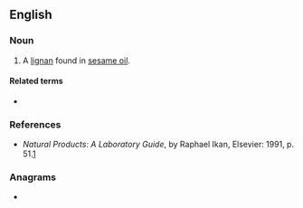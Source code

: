 ==English==

===Noun===
{{en-noun|-}}

# A [[lignan]] found in [[sesame oil]].

====Related terms====
* {{l|en|sesamin}}

===References===
* ''Natural Products: A Laboratory Guide'', by Raphael Ikan, Elsevier: 1991, p. 51.[http://books.google.com/books?id=B7P8HQimBAIC&pg=PA51&dq=Sesamin&ei=fFE-R9vyI4v8sQOkgOnTDQ&sig=6sXIn4Q0J-kvopUieAqTKosXztw]

===Anagrams===
* {{anagrams|en|Simoleans|loaminess|melanosis|molassine|semolinas|simoleans}}